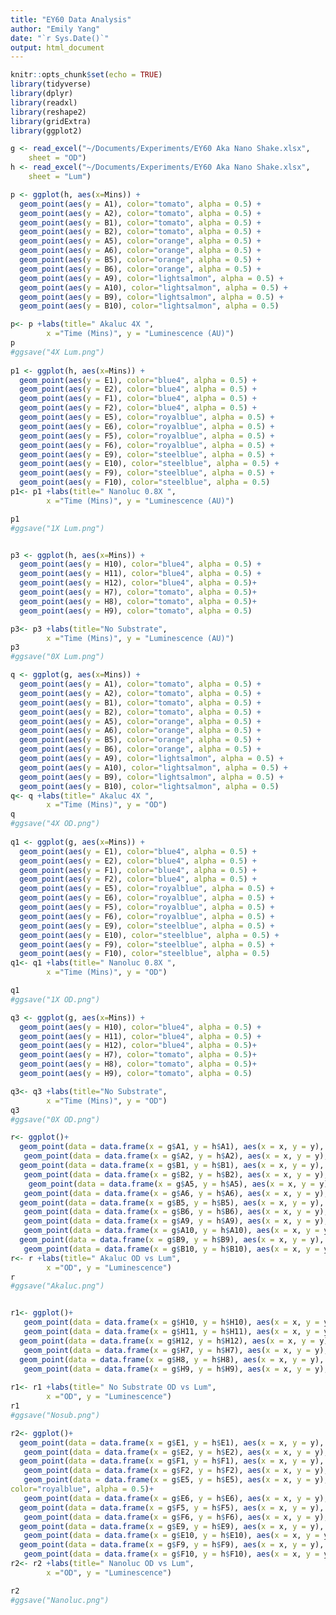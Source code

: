```yaml
---
title: "EY60 Data Analysis"
author: "Emily Yang"
date: "`r Sys.Date()`"
output: html_document
---
```


```r
knitr::opts_chunk$set(echo = TRUE)
library(tidyverse)
library(dplyr)
library(readxl)
library(reshape2)
library(gridExtra)
library(ggplot2)

g <- read_excel("~/Documents/Experiments/EY60 Aka Nano Shake.xlsx", 
    sheet = "OD")
h <- read_excel("~/Documents/Experiments/EY60 Aka Nano Shake.xlsx", 
    sheet = "Lum")
```

```r
p <- ggplot(h, aes(x=Mins)) + 
  geom_point(aes(y = A1), color="tomato", alpha = 0.5) + 
  geom_point(aes(y = A2), color="tomato", alpha = 0.5) + 
  geom_point(aes(y = B1), color="tomato", alpha = 0.5) +
  geom_point(aes(y = B2), color="tomato", alpha = 0.5) + 
  geom_point(aes(y = A5), color="orange", alpha = 0.5) + 
  geom_point(aes(y = A6), color="orange", alpha = 0.5) + 
  geom_point(aes(y = B5), color="orange", alpha = 0.5) +
  geom_point(aes(y = B6), color="orange", alpha = 0.5) +
  geom_point(aes(y = A9), color="lightsalmon", alpha = 0.5) + 
  geom_point(aes(y = A10), color="lightsalmon", alpha = 0.5) + 
  geom_point(aes(y = B9), color="lightsalmon", alpha = 0.5) +
  geom_point(aes(y = B10), color="lightsalmon", alpha = 0.5) 

p<- p +labs(title=" Akaluc 4X ",
        x ="Time (Mins)", y = "Luminescence (AU)")
p
#ggsave("4X Lum.png")
 
p1 <- ggplot(h, aes(x=Mins)) + 
  geom_point(aes(y = E1), color="blue4", alpha = 0.5) + 
  geom_point(aes(y = E2), color="blue4", alpha = 0.5) + 
  geom_point(aes(y = F1), color="blue4", alpha = 0.5) +
  geom_point(aes(y = F2), color="blue4", alpha = 0.5) +
  geom_point(aes(y = E5), color="royalblue", alpha = 0.5) + 
  geom_point(aes(y = E6), color="royalblue", alpha = 0.5) + 
  geom_point(aes(y = F5), color="royalblue", alpha = 0.5) +
  geom_point(aes(y = F6), color="royalblue", alpha = 0.5) +
  geom_point(aes(y = E9), color="steelblue", alpha = 0.5) + 
  geom_point(aes(y = E10), color="steelblue", alpha = 0.5) + 
  geom_point(aes(y = F9), color="steelblue", alpha = 0.5) +
  geom_point(aes(y = F10), color="steelblue", alpha = 0.5) 
p1<- p1 +labs(title=" Nanoluc 0.8X ",
        x ="Time (Mins)", y = "Luminescence (AU)")

p1
#ggsave("1X Lum.png")


p3 <- ggplot(h, aes(x=Mins)) + 
  geom_point(aes(y = H10), color="blue4", alpha = 0.5) + 
  geom_point(aes(y = H11), color="blue4", alpha = 0.5) + 
  geom_point(aes(y = H12), color="blue4", alpha = 0.5)+
  geom_point(aes(y = H7), color="tomato", alpha = 0.5)+
  geom_point(aes(y = H8), color="tomato", alpha = 0.5)+
  geom_point(aes(y = H9), color="tomato", alpha = 0.5)

p3<- p3 +labs(title="No Substrate",
        x ="Time (Mins)", y = "Luminescence (AU)")
p3
#ggsave("0X Lum.png")
```

```r
q <- ggplot(g, aes(x=Mins)) + 
  geom_point(aes(y = A1), color="tomato", alpha = 0.5) + 
  geom_point(aes(y = A2), color="tomato", alpha = 0.5) + 
  geom_point(aes(y = B1), color="tomato", alpha = 0.5) +
  geom_point(aes(y = B2), color="tomato", alpha = 0.5) + 
  geom_point(aes(y = A5), color="orange", alpha = 0.5) + 
  geom_point(aes(y = A6), color="orange", alpha = 0.5) + 
  geom_point(aes(y = B5), color="orange", alpha = 0.5) +
  geom_point(aes(y = B6), color="orange", alpha = 0.5) +
  geom_point(aes(y = A9), color="lightsalmon", alpha = 0.5) + 
  geom_point(aes(y = A10), color="lightsalmon", alpha = 0.5) + 
  geom_point(aes(y = B9), color="lightsalmon", alpha = 0.5) +
  geom_point(aes(y = B10), color="lightsalmon", alpha = 0.5) 
q<- q +labs(title=" Akaluc 4X ",
        x ="Time (Mins)", y = "OD")
q
#ggsave("4X OD.png")
 
q1 <- ggplot(g, aes(x=Mins)) + 
  geom_point(aes(y = E1), color="blue4", alpha = 0.5) + 
  geom_point(aes(y = E2), color="blue4", alpha = 0.5) + 
  geom_point(aes(y = F1), color="blue4", alpha = 0.5) +
  geom_point(aes(y = F2), color="blue4", alpha = 0.5) +
  geom_point(aes(y = E5), color="royalblue", alpha = 0.5) + 
  geom_point(aes(y = E6), color="royalblue", alpha = 0.5) + 
  geom_point(aes(y = F5), color="royalblue", alpha = 0.5) +
  geom_point(aes(y = F6), color="royalblue", alpha = 0.5) +
  geom_point(aes(y = E9), color="steelblue", alpha = 0.5) + 
  geom_point(aes(y = E10), color="steelblue", alpha = 0.5) + 
  geom_point(aes(y = F9), color="steelblue", alpha = 0.5) +
  geom_point(aes(y = F10), color="steelblue", alpha = 0.5) 
q1<- q1 +labs(title=" Nanoluc 0.8X ",
        x ="Time (Mins)", y = "OD")

q1
#ggsave("1X OD.png")

q3 <- ggplot(g, aes(x=Mins)) + 
  geom_point(aes(y = H10), color="blue4", alpha = 0.5) + 
  geom_point(aes(y = H11), color="blue4", alpha = 0.5) + 
  geom_point(aes(y = H12), color="blue4", alpha = 0.5)+
  geom_point(aes(y = H7), color="tomato", alpha = 0.5)+
  geom_point(aes(y = H8), color="tomato", alpha = 0.5)+
  geom_point(aes(y = H9), color="tomato", alpha = 0.5)

q3<- q3 +labs(title="No Substrate",
        x ="Time (Mins)", y = "OD")
q3
#ggsave("0X OD.png")
```

```r

r<- ggplot()+ 
  geom_point(data = data.frame(x = g$A1, y = h$A1), aes(x = x, y = y), color="tomato", alpha = 0.5)+
   geom_point(data = data.frame(x = g$A2, y = h$A2), aes(x = x, y = y), color="tomato", alpha = 0.5)+
  geom_point(data = data.frame(x = g$B1, y = h$B1), aes(x = x, y = y), color="tomato", alpha = 0.5)+
   geom_point(data = data.frame(x = g$B2, y = h$B2), aes(x = x, y = y), color="tomato", alpha = 0.5)+
    geom_point(data = data.frame(x = g$A5, y = h$A5), aes(x = x, y = y), color="orange", alpha = 0.5)+
   geom_point(data = data.frame(x = g$A6, y = h$A6), aes(x = x, y = y), color="orange", alpha = 0.5)+
  geom_point(data = data.frame(x = g$B5, y = h$B5), aes(x = x, y = y), color="orange", alpha = 0.5)+
   geom_point(data = data.frame(x = g$B6, y = h$B6), aes(x = x, y = y), color="lightsalmon", alpha = 0.5)+
   geom_point(data = data.frame(x = g$A9, y = h$A9), aes(x = x, y = y), color="lightsalmon", alpha = 0.5)+
   geom_point(data = data.frame(x = g$A10, y = h$A10), aes(x = x, y = y), color="lightsalmon", alpha = 0.5)+
  geom_point(data = data.frame(x = g$B9, y = h$B9), aes(x = x, y = y), color="lightsalmon", alpha = 0.5)+
   geom_point(data = data.frame(x = g$B10, y = h$B10), aes(x = x, y = y), color="lightsalmon", alpha = 0.5)
r<- r +labs(title=" Akaluc OD vs Lum",
        x ="OD", y = "Luminescence")
r
#ggsave("Akaluc.png")


r1<- ggplot()+
   geom_point(data = data.frame(x = g$H10, y = h$H10), aes(x = x, y = y), color="blue4", alpha = 0.5)+
   geom_point(data = data.frame(x = g$H11, y = h$H11), aes(x = x, y = y), color="blue4", alpha = 0.5)+
  geom_point(data = data.frame(x = g$H12, y = h$H12), aes(x = x, y = y), color="blue4", alpha = 0.5)+
   geom_point(data = data.frame(x = g$H7, y = h$H7), aes(x = x, y = y), color="tomato", alpha = 0.5)+
  geom_point(data = data.frame(x = g$H8, y = h$H8), aes(x = x, y = y), color="tomato", alpha = 0.5)+
   geom_point(data = data.frame(x = g$H9, y = h$H9), aes(x = x, y = y), color="tomato", alpha = 0.5)
 
r1<- r1 +labs(title=" No Substrate OD vs Lum",
        x ="OD", y = "Luminescence")
r1
#ggsave("Nosub.png")

r2<- ggplot()+
  geom_point(data = data.frame(x = g$E1, y = h$E1), aes(x = x, y = y), color="blue4", alpha = 0.5)+
   geom_point(data = data.frame(x = g$E2, y = h$E2), aes(x = x, y = y), color="blue4", alpha = 0.5)+
  geom_point(data = data.frame(x = g$F1, y = h$F1), aes(x = x, y = y), color="blue4", alpha = 0.5)+
   geom_point(data = data.frame(x = g$F2, y = h$F2), aes(x = x, y = y), color="blue4", alpha = 0.5)+
   geom_point(data = data.frame(x = g$E5, y = h$E5), aes(x = x, y = y),
color="royalblue", alpha = 0.5)+
   geom_point(data = data.frame(x = g$E6, y = h$E6), aes(x = x, y = y), color="royalblue", alpha = 0.5)+
  geom_point(data = data.frame(x = g$F5, y = h$F5), aes(x = x, y = y), color="royalblue", alpha = 0.5)+
   geom_point(data = data.frame(x = g$F6, y = h$F6), aes(x = x, y = y), color="royalblue", alpha = 0.5)+
  geom_point(data = data.frame(x = g$E9, y = h$E9), aes(x = x, y = y), color="steelblue", alpha = 0.5)+
   geom_point(data = data.frame(x = g$E10, y = h$E10), aes(x = x, y = y), color="steelblue", alpha = 0.5)+
  geom_point(data = data.frame(x = g$F9, y = h$F9), aes(x = x, y = y), color="steelblue", alpha = 0.5)+
   geom_point(data = data.frame(x = g$F10, y = h$F10), aes(x = x, y = y), color="steelblue", alpha = 0.5)
r2<- r2 +labs(title=" Nanoluc OD vs Lum",
        x ="OD", y = "Luminescence")

r2
#ggsave("Nanoluc.png")
```